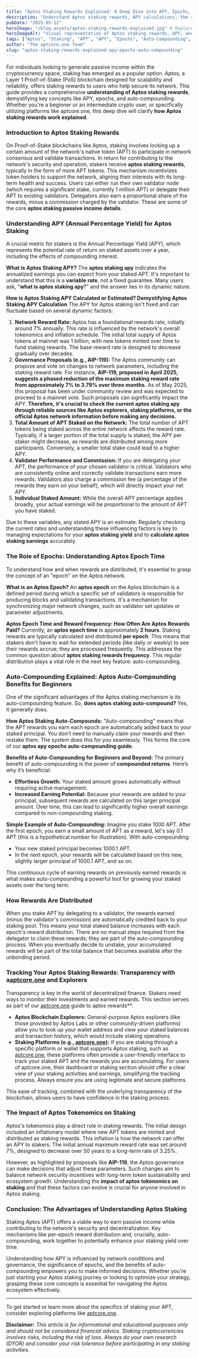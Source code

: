 ```yaml
---
title: "Aptos Staking Rewards Explained: A Deep Dive into APY, Epochs, and Auto-Compounding"
description: "Understand Aptos staking rewards, APY calculations, the role of epochs, and the power of auto-compounding. A clear guide for APT stakers on how these mechanisms work."
pubDate: "2025-05-22"
heroImage: "/blog-assets/aptos-staking-rewards-explained.jpg" # Replace with your actual image path
heroImageAlt: "Visual representation of Aptos staking rewards, APY, and network epochs"
tags: ["Aptos", "Staking", "APT", "APY", "Epochs", "Auto-Compounding", "Crypto Rewards", "Passive Income", "aptcore.one", "Staking Rewards"]
author: "The aptcore.one Team"
slug: "aptos-staking-rewards-explained-apy-epochs-auto-compounding"
---
```


For individuals looking to generate passive income within the cryptocurrency space, staking has emerged as a popular option. Aptos, a Layer 1 Proof-of-Stake (PoS) blockchain designed for scalability and reliability, offers staking rewards to users who help secure its network. This guide provides a comprehensive **understanding of Aptos staking rewards**, demystifying key concepts like APY, epochs, and auto-compounding. Whether you're a beginner or an intermediate crypto user, or specifically utilizing platforms like aptcore.one, this deep dive will clarify **how Aptos staking rewards work explained**.

### Introduction to Aptos Staking Rewards

On Proof-of-Stake blockchains like Aptos, staking involves locking up a certain amount of the network's native token (APT) to participate in network consensus and validate transactions. In return for contributing to the network's security and operation, stakers receive **aptos staking rewards**, typically in the form of more APT tokens. This mechanism incentivizes token holders to support the network, aligning their interests with its long-term health and success. Users can either run their own validator node (which requires a significant stake, currently 1 million APT) or delegate their APT to existing validators. Delegators also earn a proportional share of the rewards, minus a commission charged by the validator. These are some of the core **aptos staking passive income details**.

### Understanding APY (Annual Percentage Yield) for Aptos Staking

A crucial metric for stakers is the Annual Percentage Yield (APY), which represents the potential rate of return on staked assets over a year, including the effects of compounding interest.

**What is Aptos Staking APY?**
The **aptos staking apy** indicates the annualized earnings you can expect from your staked APT. It's important to understand that this is a **variable rate**, not a fixed guarantee. Many users ask, "**what is aptos staking apy**?" and the answer lies in its dynamic nature.

**How is Aptos Staking APY Calculated or Estimated? Demystifying Aptos Staking APY Calculation**
The APY for Aptos staking isn't fixed and can fluctuate based on several dynamic factors:

1.  **Network Reward Rate:** Aptos has a foundational rewards rate, initially around 7% annually. This rate is influenced by the network's overall tokenomics and inflation schedule. The initial total supply of Aptos tokens at mainnet was 1 billion, with new tokens minted over time to fund staking rewards. The base reward rate is designed to decrease gradually over decades.
2.  **Governance Proposals (e.g., AIP-119):** The Aptos community can propose and vote on changes to network parameters, including the staking reward rate. For instance, **AIP-119, proposed in April 2025, suggests a phased reduction of the maximum staking reward rate from approximately 7% to 3.79% over three months.** As of May 2025, this proposal has been under community review and was expected to proceed to a mainnet vote. Such proposals can significantly impact the APY. **Therefore, it's crucial to check the current aptos staking apy through reliable sources like Aptos explorers, staking platforms, or the official Aptos network information before making any decisions.**
3.  **Total Amount of APT Staked on the Network:** The total number of APT tokens being staked across the entire network affects the reward rate. Typically, if a larger portion of the total supply is staked, the APY per staker might decrease, as rewards are distributed among more participants. Conversely, a smaller total stake could lead to a higher APY.
4.  **Validator Performance and Commission:** If you are delegating your APT, the performance of your chosen validator is critical. Validators who are consistently online and correctly validate transactions earn more rewards. Validators also charge a commission fee (a percentage of the rewards they earn on your behalf), which will directly impact your net APY.
5.  **Individual Staked Amount:** While the overall APY percentage applies broadly, your actual earnings will be proportional to the amount of APT you have staked.

Due to these variables, any stated APY is an estimate. Regularly checking the current rates and understanding these influencing factors is key to managing expectations for your **aptos staking yield** and to **calculate aptos staking earnings** accurately.

### The Role of Epochs: Understanding Aptos Epoch Time

To understand how and when rewards are distributed, it's essential to grasp the concept of an "epoch" on the Aptos network.

**What is an Aptos Epoch?**
An **aptos epoch** on the Aptos blockchain is a defined period during which a specific set of validators is responsible for producing blocks and validating transactions. It's a mechanism for synchronizing major network changes, such as validator set updates or parameter adjustments.

**Aptos Epoch Time and Reward Frequency: How Often Are Aptos Rewards Paid?**
Currently, an **aptos epoch time** is approximately **2 hours**. Staking rewards are typically calculated and distributed **per epoch**. This means that stakers don't have to wait for extended periods (like daily or weekly) to see their rewards accrue; they are processed frequently. This addresses the common question about **aptos staking rewards frequency**. This regular distribution plays a vital role in the next key feature: auto-compounding.

### Auto-Compounding Explained: Aptos Auto-Compounding Benefits for Beginners

One of the significant advantages of the Aptos staking mechanism is its auto-compounding feature. So, **does aptos staking auto-compound?** Yes, it generally does.

**How Aptos Staking Auto-Compounds:**
"Auto-compounding" means that the APT rewards you earn each epoch are automatically added back to your staked principal. You don't need to manually claim your rewards and then restake them. The system does this for you seamlessly. This forms the core of our **aptos apy epochs auto-compounding guide**.

**Benefits of Auto-Compounding for Beginners and Beyond:**
The primary benefit of auto-compounding is the power of **compounded returns**. Here’s why it’s beneficial:

* **Effortless Growth:** Your staked amount grows automatically without requiring active management.
* **Increased Earning Potential:** Because your rewards are added to your principal, subsequent rewards are calculated on this larger principal amount. Over time, this can lead to significantly higher overall earnings compared to non-compounding staking.

**Simple Example of Auto-Compounding:**
Imagine you stake 1000 APT. After the first epoch, you earn a small amount of APT as a reward, let's say 0.1 APT (this is a hypothetical number for illustration). With auto-compounding:

* Your new staked principal becomes 1000.1 APT.
* In the next epoch, your rewards will be calculated based on this new, slightly larger principal of 1000.1 APT, and so on.

This continuous cycle of earning rewards on previously earned rewards is what makes auto-compounding a powerful tool for growing your staked assets over the long term.

### How Rewards Are Distributed

When you stake APT by delegating to a validator, the rewards earned (minus the validator's commission) are automatically credited back to your staking pool. This means your total staked balance increases with each epoch's reward distribution. There are no manual steps required from the delegator to claim these rewards; they are part of the auto-compounding process. When you eventually decide to unstake, your accumulated rewards will be part of the total balance that becomes available after the unbonding period.

### Tracking Your Aptos Staking Rewards: Transparency with a[aptcore.one](https://aptcore.one) and Explorers

Transparency is key in the world of decentralized finance. Stakers need ways to monitor their investments and earned rewards. This section serves as part of our [aptcore.one](https://aptcore.one) guide to aptos rewards**.

* **Aptos Blockchain Explorers:** General-purpose Aptos explorers (like those provided by Aptos Labs or other community-driven platforms) allow you to look up your wallet address and view your staked balances and transaction history, which would include staking operations.
* **Staking Platforms (e.g., [aptcore.one](https://aptcore.one)):** If you are staking through a specific platform or wallet that supports Aptos staking, such as [aptcore.one](https://aptcore.one), these platforms often provide a user-friendly interface to track your staked APT and the rewards you are accumulating. For users of aptcore.one, their dashboard or staking section should offer a clear view of your staking activities and earnings, simplifying the tracking process. Always ensure you are using legitimate and secure platforms.

This ease of tracking, combined with the underlying transparency of the blockchain, allows users to have confidence in the staking process.

### The Impact of Aptos Tokenomics on Staking

Aptos's tokenomics play a direct role in staking rewards. The initial design included an inflationary model where new APT tokens are minted and distributed as staking rewards. This inflation is how the network can offer an APY to stakers. The initial annual maximum reward rate was set around 7%, designed to decrease over 50 years to a long-term rate of 3.25%.

However, as highlighted by proposals like **AIP-119**, the Aptos governance can make decisions that adjust these parameters. Such changes aim to balance network security incentives with long-term token sustainability and ecosystem growth. Understanding the **impact of aptos tokenomics on staking** and that these factors can evolve is crucial for anyone involved in Aptos staking.

### Conclusion: The Advantages of Understanding Aptos Staking

Staking Aptos (APT) offers a viable way to earn passive income while contributing to the network's security and decentralization. Key mechanisms like per-epoch reward distribution and, crucially, auto-compounding, work together to potentially enhance your staking yield over time.

Understanding how APY is influenced by network conditions and governance, the significance of epochs, and the benefits of auto-compounding empowers you to make informed decisions. Whether you're just starting your Aptos staking journey or looking to optimize your strategy, grasping these core concepts is essential for navigating the Aptos ecosystem effectively.

---

To get started or learn more about the specifics of staking your APT, consider exploring platforms like [aptcore.one](https://aptcore.one). 

**Disclaimer:** *This article is for informational and educational purposes only and should not be considered financial advice. Staking cryptocurrencies involves risks, including the risk of loss. Always do your own research (DYOR) and consider your risk tolerance before participating in any staking activities.*